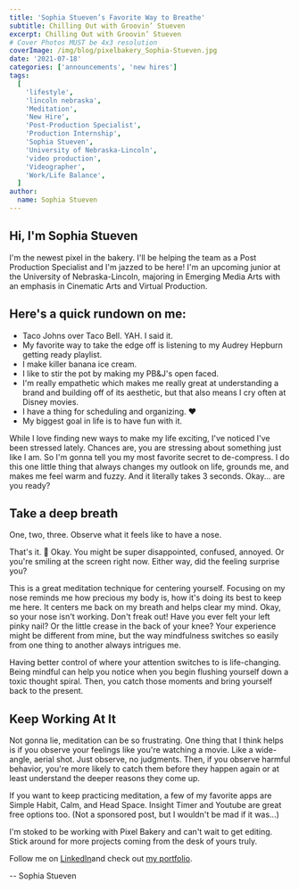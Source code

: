 ```yaml
---
title: 'Sophia Stueven’s Favorite Way to Breathe'
subtitle: Chilling Out with Groovin’ Stueven
excerpt: Chilling Out with Groovin’ Stueven
# Cover Photos MUST be 4x3 resolution
coverImage: /img/blog/pixelbakery_Sophia-Stueven.jpg
date: '2021-07-18'
categories: ['announcements', 'new hires']
tags:
  [
    'lifestyle',
    'lincoln nebraska',
    'Meditation',
    'New Hire',
    'Post-Production Specialist',
    'Production Internship',
    'Sophia Stueven',
    'University of Nebraska-Lincoln',
    'video production',
    'Videographer',
    'Work/Life Balance',
  ]
author:
  name: Sophia Stueven
---
```


## Hi, I'm Sophia Stueven

I'm the newest pixel in the bakery. I'll be helping the team as a Post Production Specialist and I'm jazzed to be here! I'm an upcoming junior at the University of Nebraska-Lincoln, majoring in Emerging Media Arts with an emphasis in Cinematic Arts and Virtual Production.

## Here's a quick rundown on me:

- Taco Johns over Taco Bell. YAH. I said it.
- My favorite way to take the edge off is listening to my Audrey Hepburn getting ready playlist.
- I make killer banana ice cream.
- I like to stir the pot by making my PB&J's open faced.
- I'm really empathetic which makes me really great at understanding a brand and building off of its aesthetic, but that also means I cry often at Disney movies.
- I have a thing for scheduling and organizing. ❤️
- My biggest goal in life is to have fun with it.

While I love finding new ways to make my life exciting, I've noticed I've been stressed lately. Chances are, you are stressing about something just like I am. So I'm gonna tell you my most favorite secret to de-compress. I do this one little thing that always changes my outlook on life, grounds me, and makes me feel warm and fuzzy. And it literally takes 3 seconds. Okay... are you ready?

## Take a deep breath

One, two, three. Observe what it feels like to have a nose.

That's it. 🙂 Okay. You might be super disappointed, confused, annoyed. Or you're smiling at the screen right now. Either way, did the feeling surprise you?

This is a great meditation technique for centering yourself. Focusing on my nose reminds me how precious my body is, how it's doing its best to keep me here. It centers me back on my breath and helps clear my mind. Okay, so your nose isn't working. Don't freak out! Have you ever felt your left pinky nail? Or the little crease in the back of your knee? Your experience might be different from mine, but the way mindfulness switches so easily from one thing to another always intrigues me.

Having better control of where your attention switches to is life-changing. Being mindful can help you notice when you begin flushing yourself down a toxic thought spiral. Then, you catch those moments and bring yourself back to the present.

## Keep Working At It

Not gonna lie, meditation can be so frustrating. One thing that I think helps is if you observe your feelings like you're watching a movie. Like a wide-angle, aerial shot. Just observe, no judgments. Then, if you observe harmful behavior, you're more likely to catch them before they happen again or at least understand the deeper reasons they come up.

If you want to keep practicing meditation, a few of my favorite apps are Simple Habit, Calm, and Head Space. Insight Timer and Youtube are great free options too. (Not a sponsored post, but I wouldn't be mad if it was...)

I'm stoked to be working with Pixel Bakery and can't wait to get editing. Stick around for more projects coming from the desk of yours truly.

Follow me on [LinkedIn](https://www.linkedin.com/in/sophia-stueven/)and check out [my portfolio](https://sophiastueven.myportfolio.com/reels).

-- Sophia Stueven
